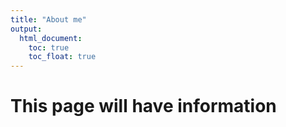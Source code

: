 ```yaml
---
title: "About me"
output: 
  html_document:
    toc: true
    toc_float: true
---
```


# This page will have information
